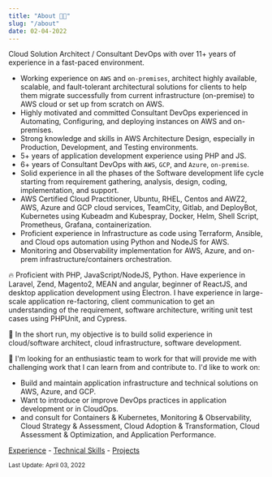 ```yaml
---
title: "About 👨‍💻"
slug: "/about"
date: 02-04-2022
---
```


Cloud Solution Architect / Consultant DevOps with over 11+ years of experience in a fast-paced environment.

- Working experience on `AWS` and `on-premises`, architect highly available, scalable, and fault-tolerant architectural solutions for clients to help them migrate successfully from current infrastructure (on-premise) to AWS cloud or set up from scratch on AWS.
- Highly motivated and committed Consultant DevOps experienced in Automating, Configuring, and deploying instances on AWS and on-premises.
- Strong knowledge and skills in AWS Architecture Design, especially in Production, Development, and Testing environments.
- 5+ years of application development experience using PHP and JS.
- 6+ years of Consultant DevOps with `AWS`, `GCP`, and `Azure`, `on-premise`.
- Solid experience in all the phases of the Software development life cycle starting from requirement gathering, analysis, design, coding, implementation, and support.
- AWS Certified Cloud Practitioner, Ubuntu, RHEL, Centos and AWZ2, AWS, Azure and GCP cloud services, TeamCity, Gitlab, and DeployBot, Kubernetes using Kubeadm and Kubespray, Docker, Helm, Shell Script, Prometheus, Grafana, containerization.
- Proficient experience in Infrastructure as code using Terraform, Ansible, and Cloud ops automation using Python and NodeJS for AWS. 
- Monitoring and Observability implementation for AWS, Azure, and on-prem infrastructure/containers orchestration.

🔥 Proficient with PHP, JavaScript/NodeJS, Python. Have experience in Laravel, Zend, Magento2, MEAN and angular, beginner of ReactJS, and desktop application development using Electron. I have experience in large-scale application re-factoring, client communication to get an understanding of the requirement, software architecture, writing unit test cases using PHPUnit, and Cypress.

🚀 In the short run, my objective is to build solid experience in cloud/software architect, cloud infrastructure, software development.

🤔 I'm looking for an enthusiastic team to work for that will provide me with challenging work that I can learn from and contribute to. I'd like to work on:
- Build and maintain application infrastructure and technical solutions on AWS, Azure, and GCP.
- Want to introduce or improve DevOps practices in application development or in CloudOps.
- and consult for Containers & Kubernetes, Monitoring & Observability, Cloud Strategy & Assessment, Cloud Adoption & Transformation, Cloud Assessment & Optimization, and Application Performance.


[Experience][_experience] - [Technical Skills][_skills] - [Projects][_projects]

<small>Last Update: April 03, 2022</small>

[_experience]: /experience
[_skills]: /skills
[_projects]: /projects

